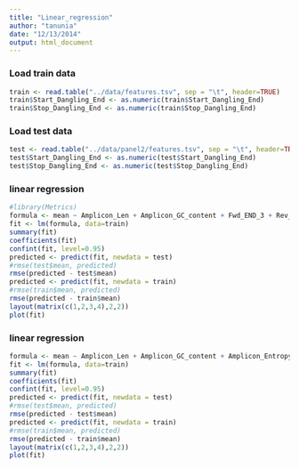 ```yaml
---
title: "Linear_regression"
author: "tanunia"
date: "12/13/2014"
output: html_document
---
```


### Load train data
```r
train <- read.table("../data/features.tsv", sep = "\t", header=TRUE)
train$Start_Dangling_End <- as.numeric(train$Start_Dangling_End)
train$Stop_Dangling_End <- as.numeric(train$Stop_Dangling_End) 
```

### Load test data
```r
test <- read.table("../data/panel2/features.tsv", sep = "\t", header=TRUE)
test$Start_Dangling_End <- as.numeric(test$Start_Dangling_End)
test$Stop_Dangling_End <- as.numeric(test$Stop_Dangling_End) 
```

### linear regression
```r
#library(Metrics)
formula <- mean ~ Amplicon_Len + Amplicon_GC_content + Fwd_END_3 + Rev_END_3+Start_Dangling_End+Stop_Dangling_End + Fwd_Primer_Len +Fwd_Primer_GC_content+ Rev_Primer_Len +Rev_Primer_GC_content + Fwd_Primer_MaxPolyX + Rev_Primer_MaxPolyX + Amplicon_MaxPolyX + Fwd_Primer_Entropy + Rev_Primer_Entropy + Amplicon_Entropy + Fwd_Primer_Hash + Rev_Primer_Hash + Amplicon_Hash 
fit <- lm(formula, data=train)
summary(fit)
coefficients(fit)
confint(fit, level=0.95)
predicted <- predict(fit, newdata = test)
#rmse(test$mean, predicted)
rmse(predicted - test$mean)
predicted <- predict(fit, newdata = train)
#rmse(train$mean, predicted)
rmse(predicted - train$mean)
layout(matrix(c(1,2,3,4),2,2))
plot(fit)
```

### linear regression
```r
formula <- mean ~ Amplicon_Len + Amplicon_GC_content + Amplicon_Entropy
fit <- lm(formula, data=train)
summary(fit)
coefficients(fit)
confint(fit, level=0.95)
predicted <- predict(fit, newdata = test)
#rmse(test$mean, predicted)
rmse(predicted - test$mean)
predicted <- predict(fit, newdata = train)
#rmse(train$mean, predicted)
rmse(predicted - train$mean)
layout(matrix(c(1,2,3,4),2,2))
plot(fit)
```
